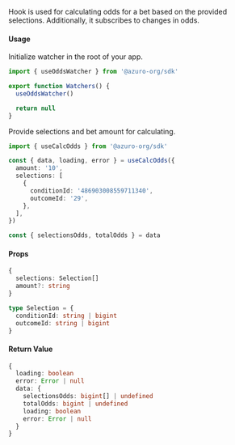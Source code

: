 Hook is used for calculating odds for a bet based on the provided selections. Additionally, it subscribes to changes in odds.

#### Usage

Initialize watcher in the root of your app.

```ts
import { useOddsWatcher } from '@azuro-org/sdk'

export function Watchers() {
  useOddsWatcher()

  return null
}
```

Provide selections and bet amount for calculating.

```ts
import { useCalcOdds } from '@azuro-org/sdk'

const { data, loading, error } = useCalcOdds({
  amount: '10',
  selections: [
    {
      conditionId: '486903008559711340',
      outcomeId: '29',
    },  
  ],
})

const { selectionsOdds, totalOdds } = data
```

#### Props

```ts
{
  selections: Selection[]
  amount?: string
}
```

```ts
type Selection = {
  conditionId: string | bigint
  outcomeId: string | bigint
}
```

#### Return Value

```ts
{
  loading: boolean
  error: Error | null
  data: {
    selectionsOdds: bigint[] | undefined
    totalOdds: bigint | undefined
    loading: boolean
    error: Error | null
  }
}
```
